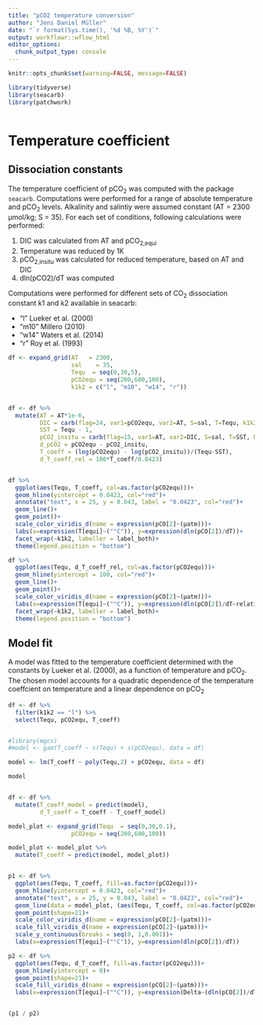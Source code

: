 ```yaml
---
title: "pCO2 temperature conversion"
author: "Jens Daniel Müller"
date: "`r format(Sys.time(), '%d %B, %Y')`"
output: workflowr::wflow_html
editor_options:
  chunk_output_type: console
---
```



```r
knitr::opts_chunk$set(warning=FALSE, message=FALSE)
```

```r

library(tidyverse)
library(seacarb)
library(patchwork)



```




# Temperature coefficient

## Dissociation constants

The temperature coefficient of pCO~2~ was computed with the package `seacarb`. Computations were performed for a range of absolute temperature and pCO~2~ levels. Alkalinity and salintiy were assumed constant (AT = 2300 µmol/kg; S = 35). For each set of conditions, following calculations were performed:

1. DIC was calculated from AT and pCO~2,equi~
2. Temperature was reduced by 1K
3. pCO~2,insitu~ was calculated for reduced temperature, based on AT and DIC
4. dln(pCO2)/dT was computed

Computations were performed for different sets of CO~2~ dissociation constant k1 and k2 available in seacarb:

- "l" Lueker et al. (2000)
- "m10" Millero (2010)
- "w14" Waters et al. (2014)
- "r" Roy et al. (1993)


```r

df <- expand_grid(AT   = 2300,
                  sal    = 35,
                  Tequ  = seq(0,30,5),
                  pCO2equ = seq(200,600,100),
                  k1k2 = c("l", "m10", "w14", "r"))


df <- df %>% 
  mutate(AT = AT*1e-6,
         DIC = carb(flag=24, var1=pCO2equ, var2=AT, S=sal, T=Tequ, k1k2=k1k2)[,16],
         SST = Tequ - 1,
         pCO2_insitu = carb(flag=15, var1=AT, var2=DIC, S=sal, T=SST, k1k2=k1k2)[,9],
         d_pCO2 = pCO2equ - pCO2_insitu,
         T_coeff = (log(pCO2equ) - log(pCO2_insitu))/(Tequ-SST),
         d_T_coeff_rel = 100*T_coeff/0.0423)


df %>% 
  ggplot(aes(Tequ, T_coeff, col=as.factor(pCO2equ)))+
  geom_hline(yintercept = 0.0423, col="red")+
  annotate("text", x = 25, y = 0.043, label = "0.0423", col="red")+
  geom_line()+
  geom_point()+
  scale_color_viridis_d(name = expression(pCO[2]~(µatm)))+
  labs(x=expression(T[equi]~("°C")), y=expression(dln(pCO[2])/dT))+
  facet_wrap(~k1k2, labeller = label_both)+
  theme(legend.position = "bottom")

df %>% 
  ggplot(aes(Tequ, d_T_coeff_rel, col=as.factor(pCO2equ)))+
  geom_hline(yintercept = 100, col="red")+
  geom_line()+
  geom_point()+
  scale_color_viridis_d(name = expression(pCO[2]~(µatm)))+
  labs(x=expression(T[equi]~("°C")), y=expression(dln(pCO[2])/dT~relativ~to~0.0423))+
  facet_wrap(~k1k2, labeller = label_both)+
  theme(legend.position = "bottom")

```

## Model fit

A model was fitted to the temperature coefficient determined with the constants by Lueker et al. (2000), as a function of temperature and pCO~2~. The chosen model accounts for a quadratic dependence of the temperature coeffcient on temperature and a linear dependence on pCO~2~


```r

df <- df %>% 
  filter(k1k2 == "l") %>% 
  select(Tequ, pCO2equ, T_coeff)


#library(mgcv)
#model <- gam(T_coeff ~ s(Tequ) + s(pCO2equ), data = df)

model <- lm(T_coeff ~ poly(Tequ,2) + pCO2equ, data = df)

model


df <- df %>% 
  mutate(T_coeff_model = predict(model),
         d_T_coeff = T_coeff - T_coeff_model)

model_plot <- expand_grid(Tequ  = seq(0,30,0.1),
                  pCO2equ = seq(200,600,100))

model_plot <- model_plot %>% 
  mutate(T_coeff = predict(model, model_plot))


p1 <- df %>% 
  ggplot(aes(Tequ, T_coeff, fill=as.factor(pCO2equ)))+
  geom_hline(yintercept = 0.0423, col="red")+
  annotate("text", x = 25, y = 0.043, label = "0.0423", col="red")+
  geom_line(data = model_plot, (aes(Tequ, T_coeff, col=as.factor(pCO2equ))))+
  geom_point(shape=21)+
  scale_color_viridis_d(name = expression(pCO[2]~(µatm)))+
  scale_fill_viridis_d(name = expression(pCO[2]~(µatm)))+
  scale_y_continuous(breaks = seq(0, 1,0.001))+
  labs(x=expression(T[equi]~("°C")), y=expression(dln(pCO[2])/dT))

p2 <- df %>% 
  ggplot(aes(Tequ, d_T_coeff, fill=as.factor(pCO2equ)))+
  geom_hline(yintercept = 0)+
  geom_point(shape=21)+
  scale_fill_viridis_d(name = expression(pCO[2]~(µatm)))+
  labs(x=expression(T[equi]~("°C")), y=expression(Delta~(dln(pCO[2])/dT)[calc - model]))


(p1 / p2)



```



